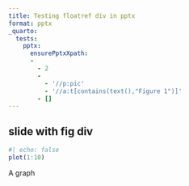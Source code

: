 ```yaml
---
title: Testing floatref div in pptx
format: pptx
_quarto:
  tests:
    pptx:
      ensurePptxXpath:
      - 
        - 2
        - 
          - '//p:pic'
          - '//a:t[contains(text(),"Figure 1")]'
        - []
---
```


## slide with fig div

::: {#fig-graph1}

```r
#| echo: false
plot(1:10)
```

A graph

:::
